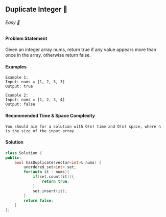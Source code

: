 ## Duplicate Integer 🎯

###### Easy 🤔

#### Problem Statement

Given an integer array nums, return true if any value appears more than once in the array, otherwise return false.

#### Examples

```
Example 1:
Input: nums = [1, 2, 3, 3]
Output: true
```
```
Example 2:
Input: nums = [1, 2, 3, 4]
Output: false
```

#### Recommended Time & Space Complexity
```
You should aim for a solution with O(n) time and O(n) space, where n is the size of the input array.
```

#### Solution

```cpp
class Solution {
public:
    bool hasDuplicate(vector<int>& nums) {
        unordered_set<int> set;
        for(auto it : nums){
            if(set.count(it)){
                return true;
            }
            set.insert(it);
        }
        return false;
    }
};
```
